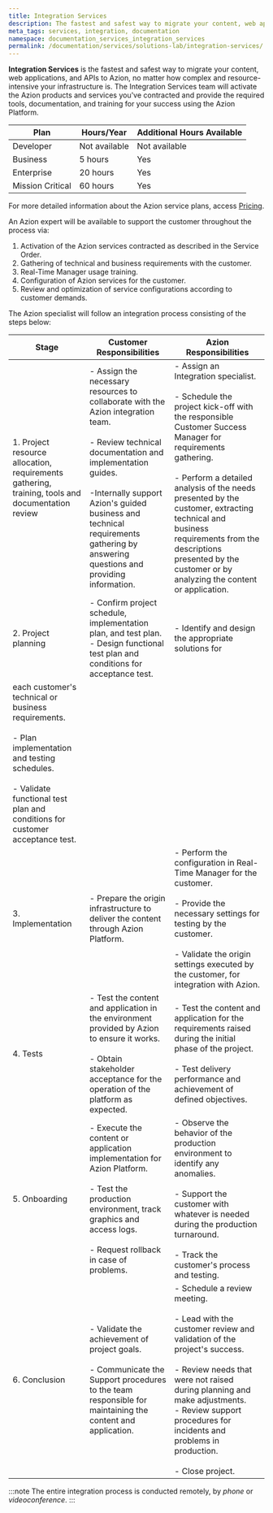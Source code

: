 ```yaml
---
title: Integration Services
description: The fastest and safest way to migrate your content, web applications, and APIs to Azion, no matter how complex and resource-intensive your infrastructure is. 
meta_tags: services, integration, documentation
namespace: documentation_services_integration_services
permalink: /documentation/services/solutions-lab/integration-services/
---
```


**Integration Services** is the fastest and safest way to migrate your content, web applications, and APIs to Azion, no matter how complex and resource-intensive your infrastructure is. The Integration Services team will activate the Azion products and services you've contracted and provide the required tools, documentation, and training for your success using the Azion Platform.

| Plan | Hours/Year | Additional Hours Available |
| ---- | ---------- | -------------------------- |
| Developer | Not available  | Not available |
| Business | 5 hours | Yes |
| Enterprise | 20 hours | Yes |
| Mission Critical | 60 hours | Yes |

For more detailed information about the Azion service plans, access [Pricing](https://www.azion.com/en/pricing/).

An Azion expert will be available to support the customer throughout the process via:

1. Activation of the Azion services contracted as described in the Service Order.
2. Gathering of technical and business requirements with the customer.
3. Real-Time Manager usage training.
4. Configuration of Azion services for the customer.
5. Review and optimization of service configurations according to customer demands.

The Azion specialist will follow an integration process consisting of the steps below:

| Stage | Customer Responsibilities | Azion Responsibilities |
| ----- | ------------------------- | ---------------------- |
| 1. Project resource allocation, requirements gathering, training, tools and documentation review | - Assign the necessary resources to collaborate with the Azion integration team.<br/><br />- Review technical documentation and implementation guides.<br/><br />-Internally support Azion's guided business and technical requirements gathering by answering questions and providing information.  | - Assign an Integration specialist.<br/><br />- Schedule the project kick-off with the responsible Customer Success Manager for requirements gathering.<br/><br />- Perform a detailed analysis of the needs presented by the customer, extracting technical and business requirements from the descriptions presented by the customer or by analyzing the content or application. |
| 2. Project planning | - Confirm project schedule, implementation plan, and test plan.<br/> - Design functional test plan and conditions for acceptance test. | - Identify and design the appropriate solutions for 
each customer's technical or business requirements.<br/><br />- Plan implementation and testing schedules.<br/><br />- Validate functional test plan and conditions for customer acceptance test. |
| 3. Implementation | - Prepare the origin infrastructure to deliver the content through Azion Platform. | - Perform the configuration in Real-Time Manager for the customer.<br/><br />- Provide the necessary settings for testing by the customer.<br/><br /> - Validate the origin settings executed by the customer, for integration with Azion. |
| 4. Tests | - Test the content and application in the environment provided by Azion to ensure it works.<br/><br />- Obtain stakeholder acceptance for the operation of the platform as expected. | - Test the content and application for the requirements raised during the initial phase of the project.<br/><br />- Test delivery performance and achievement of defined objectives. |
| 5. Onboarding | - Execute the content or application implementation for Azion Platform.<br/><br />- Test the production environment, track graphics and access logs.<br/><br />- Request rollback in case of problems. | - Observe the behavior of the production environment to identify any anomalies.<br/><br />- Support the customer with whatever is needed during the production turnaround.<br/><br /> - Track the customer's process and testing. |
| 6. Conclusion | - Validate the achievement of project goals.<br/><br />- Communicate the Support procedures to the team responsible for maintaining the content and application. | - Schedule a review meeting.<br/><br />- Lead with the customer review and validation of the project's success.<br/><br />- Review needs that were not raised during planning and make adjustments.<br/> - Review support procedures for incidents and problems in production.<br/><br />- Close project. |

:::note
The entire integration process is conducted remotely, by *phone* or *videoconference*. 
:::
